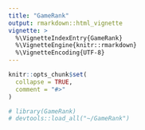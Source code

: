 ```yaml
---
title: "GameRank"
output: rmarkdown::html_vignette
vignette: >
  %\VignetteIndexEntry{GameRank}
  %\VignetteEngine{knitr::rmarkdown}
  %\VignetteEncoding{UTF-8}
---
```


```r
knitr::opts_chunk$set(
  collapse = TRUE,
  comment = "#>"
)
```

```r
# library(GameRank)
# devtools::load_all("~/GameRank")
```
